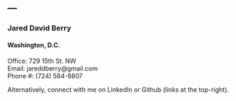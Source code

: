 ---
---

<link rel="stylesheet" href="styles.css" type="text/css">


### Jared David Berry

#### Washington, D.C.

Office: 729 15th St. NW  
Email: jareddberry@gmail.com  
Phone #: (724) 584-8807  

Alternatively, connect with me on LinkedIn or Github (links at the top-right).